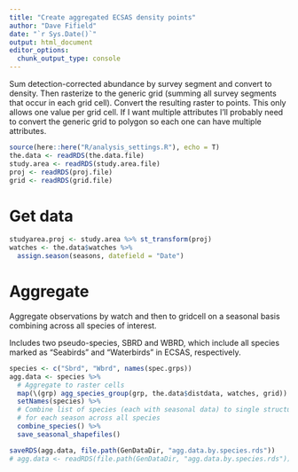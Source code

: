 ```yaml
---
title: "Create aggregated ECSAS density points"
author: "Dave Fifield"
date: "`r Sys.Date()`"
output: html_document
editor_options: 
  chunk_output_type: console
---
```



Sum detection-corrected abundance by survey segment and convert to density. Then
rasterize to the generic grid (summing all survey segments that occur in each
grid cell). Convert the resulting raster to points. This only allows one value
per grid cell. If I want multiple attributes I'll probably need to convert the
generic grid to polygon so each one can have multiple attributes.


```r
source(here::here("R/analysis_settings.R"), echo = T)
the.data <- readRDS(the.data.file)
study.area <- readRDS(study.area.file)
proj <- readRDS(proj.file)
grid <- readRDS(grid.file)
```


# Get data

```r
studyarea.proj <- study.area %>% st_transform(proj)
watches <- the.data$watches %>% 
  assign.season(seasons, datefield = "Date")
```


# Aggregate 

Aggregate observations by watch and then to gridcell on a seasonal basis
combining across all species of interest.

Includes two pseudo-species, SBRD and WBRD, which include all species marked
as "Seabirds" and "Waterbirds" in ECSAS, respectively.

```r
species <- c("Sbrd", "Wbrd", names(spec.grps))
agg.data <- species %>%
  # Aggregate to raster cells
  map(\(grp) agg_species_group(grp, the.data$distdata, watches, grid)) %>%
  setNames(species) %>%
  # Combine list of species (each with seasonal data) to single structure
  # for each season across all species
  combine_species() %>%
  save_seasonal_shapefiles()

saveRDS(agg.data, file.path(GenDataDir, "agg.data.by.species.rds"))
# agg.data <- readRDS(file.path(GenDataDir, "agg.data.by.species.rds"))
```
